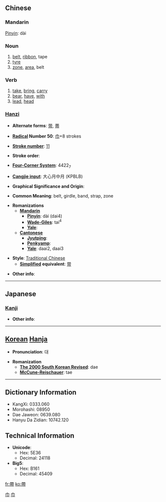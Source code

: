 {{zh-forms|{{zh-lookup|带}}|{{zh-lookup|帶}}}}
==Chinese==
===Mandarin===
[[Pinyin]]: dài

===Noun===
# [[belt]], [[ribbon]], tape
# [[tyre]]
# [[zone]], [[area]], belt

===Verb===
# [[take]], [[bring]], [[carry]]
# [[bear]], [[have]], [[with]]
# [[lead]], [[head]]

===[[Hanzi]]===
* '''Alternate forms''': [[带]], [[帯]]

* '''[[Wiktionary:Chinese radical index| Radical]] Number 50''': [[Wiktionary:Chinese radical index 巾|巾]]+8 strokes

* '''[[Wiktionary:Chinese total strokes index|Stroke number]]''': [[Wiktionary:Chinese total strokes index 11|11]]

* '''Stroke order''': 

* '''[[Wiktionary:Chinese four corner index|Four-Corner System]]''': 4422<sub>7</sub>

* '''[[Wiktionary:Chinese Cangjie index|Cangjie input]]''': 大心月中月 (KPBLB)

* '''Graphical Significance and Origin''': 

* '''Common Meaning''': belt, girdle, band, strap, zone

* '''Romanizations'''
** '''[[Mandarin]]'''
*** '''[[Pinyin]]''': dài (dai4)
*** '''[[Wade-Giles]]''': tai<sup>4</sup>
*** '''[[Yale]]''': 
** '''[[Cantonese]]'''
*** '''[[Jyutping]]''':
*** '''[[Penkyamp]]''': 
*** '''[[Yale]]''': daai2, daai3

* '''Style''': [[Traditional Chinese]] 
** '''[[Simplified Chinese|Simplified]] equivalent''': [[带]]

* '''Other info''': 

----

==Japanese==
===[[Kanji]]===
{{kanji|on readings=[[たい]] (tai)
|kun readings=[[おび]] (obi), [[おびる]] (obiru), [[めぐる]] (meguru)
}}

* '''Other info''':  

----

== [[Korean]] [[Hanja]] ==

* '''Pronunciation''': 대

* '''Romanization'''
** '''[[The 2000 South Korean Revised Romanization|The 2000 South Korean Revised]]''': dae
** '''[[McCune-Reischauer]]''': tae

----

== Dictionary Information ==

* KangXi: 0333.060
* Morohashi: 08950
* Dae Jaweon: 0639.080
* Hanyu Da Zidian: 10742.120

== Technical Information ==

* '''Unicode''':
** Hex: 5E36
** Decimal: 24118
* '''Big5''':
** Hex: B161
** Decimal: 45409
[[Category:zh-tw:Verbs|巾]]
[[Category:zh-tw:Beginning Mandarin|巾]]
[[fr:帶]]
[[ko:帶]]